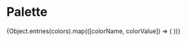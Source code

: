 

<Meta title="Comeon|Palette" />

# Palette 

<Preview>
	<Story name="Palette"
		parameters={{ styles: [require('!style-loader!css-loader!sass-loader!../../comeon/palette-style.scss?story')]}}
	>
		<article
			style={{
				display: 'grid',
				gridTemplateColumns: 'repeat(3, 1fr)',
				gridGap: '10px',
				gridAutoRows: 'minmax(100px, auto)'
			}}
		>
			{Object.entries(colors).map(([colorName, colorValue]) => (
                <Palette 
					className={colorName.toLowerCase().split("_").join("-")} 
					colorName={colorName}
					colorValue={colorValue} 
				/>
			))}
		</article>
	</Story>
</Preview>
